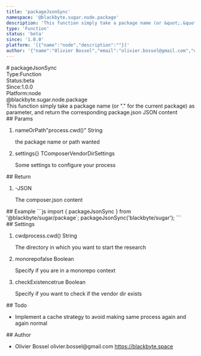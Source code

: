 ```yaml
---
title: 'packageJsonSync'
namespace: '@blackbyte.sugar.node.package'
description: 'This function simply take a package name (or &quot;.&quot; for the current package) as parameter, and return the corresponding package.json JSON content'
type: 'Function'
status: 'beta'
since: '1.0.0'
platform: '[{"name":"node","description":""}]'
author: '{"name":"Olivier Bossel","email":"olivier.bossel@gmail.com","url":"https://blackbyte.space"}'
---
```

<div class="docmap -mdx">
# packageJsonSync
<div class="docmap_metas">
<div class="docmap_type"><span class="docmap_type-label">Type:</span><span class="docmap_type-value">Function</span></div>
<div class="docmap_status"><span class="docmap_status-label">Status:</span><span class="docmap_status-value -beta">beta</span></div>
<div class="docmap_since"><span class="docmap_since-label">Since:</span><span class="docmap_since-value">1.0.0</span></div>
<div class="docmap_platform"><span class="docmap_platform-label">Platform:</span><span class="docmap_platform-value -node">node</span></div>
</div>
<div class="docmap_namespace">@blackbyte.sugar.node.package</div>
<div class="docmap_description typo-lead typo-format">
This function simply take a package name (or &quot;.&quot; for the current package) as parameter, and return the corresponding
package.json JSON content
</div>
<div class="docmap_params">
## Params
<ol class="docmap_list">
<li class="docmap_item">
<span class="docmap_name">nameOrPath</span><span class="docmap_default">&quot;process&period;cwd&lpar;&rpar;&quot;</span> <span class="docmap_type">String</span>
<p class="docmap_description">the package name or path wanted</p>
</li>
<li class="docmap_item">
<span class="docmap_name">settings</span><span class="docmap_default">&lcub;&rcub;</span> <span class="docmap_type">TComposerVendorDirSettings</span>
<p class="docmap_description">Some settings to configure your process</p>
</li>
</ol>
</div>
<div class="docmap_return">
## Return
<ol class="docmap_list">
<li class="docmap_item">
<span class="docmap_default">-</span><span class="docmap_type">JSON</span>
<p class="docmap_description">The composer&period;json content</p>
</li>
</ol>
</div>
<div class="docmap_examples">
## Example
<s-code language="js" header>
```js
import { packageJsonSync } from '@blackbyte/sugar/package`;
packageJsonSync('blackbyte/sugar');
```
</s-code>
</div>
<div class="docmap_settings">
## Settings
<ol class="docmap_list">
<li class="docmap_item">
<span class="docmap_name">cwd</span><span class="docmap_default">process&period;cwd&lpar;&rpar;</span> <span class="docmap_type">String</span>
<p class="docmap_description">The directory in which you want to start the research</p>
</li>
<li class="docmap_item">
<span class="docmap_name">monorepo</span><span class="docmap_default">false</span> <span class="docmap_type">Boolean</span>
<p class="docmap_description">Specify if you are in a monorepo context</p>
</li>
<li class="docmap_item">
<span class="docmap_name">checkExistence</span><span class="docmap_default">true</span> <span class="docmap_type">Boolean</span>
<p class="docmap_description">Specify if you want to check if the vendor dir exists</p>
</li>
</ol>
</div>
<div class="docmap_todo">
## Todo
<ul class="docmap_list">
<li class="docmap_item">
<span class="docmap_description">Implement a cache strategy to avoid making same process again and again</span>
<span class="docmap_priority -normal">normal</span>
</li>
</ul>
</div>
<div class="docmap_author">
## Author
<ul class="docmap_list">
<li class="docmap_item">
<span class="docmap_name">Olivier Bossel</span>
<span class="docmap_email">olivier.bossel@gmail.com</span>
<a href="https://blackbyte.space" target="_blank" class="docmap_url">https://blackbyte.space</a>
</li>
</ul>
</div>
</div>
